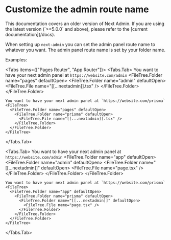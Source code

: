 
# Customize the admin route name
<Callout type="default">
  This documentation covers an older version of Next Admin. If you are using the
  latest version (`>=5.0.0` and above), please refer to the [current
  documentation](/docs).
</Callout>



When setting up `next-admin` you can set the admin panel route name to whatever you want.
The admin panel route name is set by your folder name.



Examples:

<Tabs items={["Pages Router", "App Router"]}>
  <Tabs.Tab>
    You want to have your next admin panel at `https://website.com/admin`
    <FileTree>
      <FileTree.Folder name="pages" defaultOpen>
        <FileTree.Folder name="admin" defaultOpen>
          <FileTree.File name="[[...nextadmin]].tsx" />
        </FileTree.Folder>
      </FileTree.Folder>
    </FileTree>

    You want to have your next admin panel at `https://website.com/prisma`
    <FileTree>
      <FileTree.Folder name="pages" defaultOpen>
        <FileTree.Folder name="prisma" defaultOpen>
          <FileTree.File name="[[...nextadmin]].tsx" />
        </FileTree.Folder>
      </FileTree.Folder>
    </FileTree>
  </Tabs.Tab>

  <Tabs.Tab>
    You want to have your next admin panel at `https://website.com/admin`
    <FileTree>
      <FileTree.Folder name="app" defaultOpen>
        <FileTree.Folder name="admin" defaultOpen>
          <FileTree.Folder name="[[...nextadmin]]" defaultOpen>
            <FileTree.File name="page.tsx" />
          </FileTree.Folder>
        </FileTree.Folder>
      </FileTree.Folder>
    </FileTree>

    You want to have your next admin panel at `https://website.com/prisma`
    <FileTree>
      <FileTree.Folder name="app" defaultOpen>
        <FileTree.Folder name="prisma" defaultOpen>
          <FileTree.Folder name="[[...nextadmin]]" defaultOpen>
            <FileTree.File name="page.tsx" />
          </FileTree.Folder>
        </FileTree.Folder>
      </FileTree.Folder>
    </FileTree>
  </Tabs.Tab>
</Tabs>
